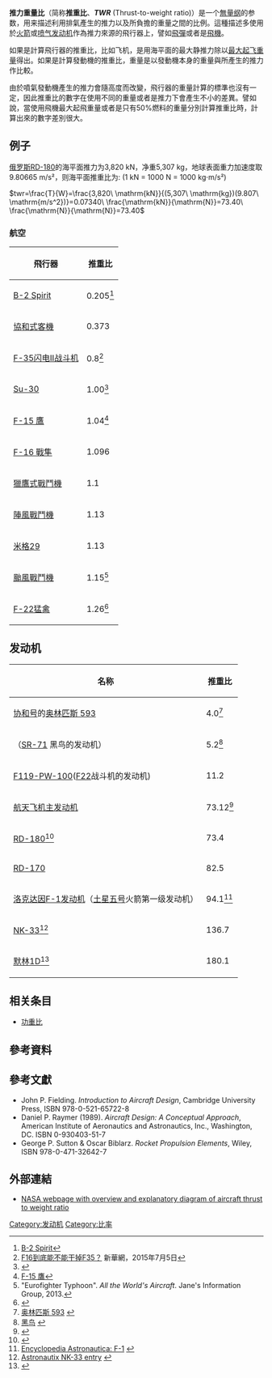 '''推力重量比'''（简称'''推重比'''、'''''TWR''''' (Thrust-to-weight ratio)）是一个[[無量纲|無量纲]]的参数，用来描述利用排氣產生的推力以及所負擔的重量之間的比例。這種描述多使用於[[火箭|火箭]]或[[喷气发动机|喷气发动机]]作為推力來源的飛行器上，譬如[[飛彈|飛彈]]或者是[[飛機|飛機]]。

如果是計算飛行器的推重比，比如飞机，是用海平面的最大静推力除以[[最大起飞重量|最大起飞重量]]得出。如果是計算發動機的推重比，重量是以發動機本身的重量與所產生的推力作比較。

由於噴氣發動機產生的推力會隨高度而改變，飛行器的重量計算的標準也沒有一定，因此推重比的數字在使用不同的重量或者是推力下會產生不小的差異。譬如說，當使用飛機最大起飛重量或者是只有50%燃料的重量分別計算推重比時，計算出來的數字差別很大。

==例子==
[[俄罗斯|俄罗斯]][[RD-180|RD-180]]的海平面推力为3,820 kN，净重5,307 kg，地球表面重力加速度取9.80665 m/s²，则海平面推重比为: (1 kN = 1000 N = 1000 kg⋅m/s²)

<math>twr=\frac{T}{W}=\frac{3,820\ \mathrm{kN}}{(5,307\ \mathrm{kg})(9.807\ \mathrm{m/s^2})}=0.07340\ \frac{\mathrm{kN}}{\mathrm{N}}=73.40\ \frac{\mathrm{N}}{\mathrm{N}}=73.40</math>

===航空===

{| class="wikitable"
|-
! 飛行器
! 推重比
|-
| [[B-2_Spirit|B-2 Spirit]]
| 0.205<ref>[[B-2_Spirit|B-2 Spirit]]</ref>
|-
| [[協和式客機|協和式客機]]
| 0.373
|-
| [[F-35|F-35闪电II战斗机]]
| 0.8<ref>[http://www.xinhuanet.com/world/2015-07/05/c_127986736.htm F16到底能不能干掉F35？] {{Wayback|url=http://www.xinhuanet.com/world/2015-07/05/c_127986736.htm |date=20201124132538 }}新華網，2015年7月5日</ref>
|-
| [[Su-30|Su-30]]
| 1.00<ref name="Wikipedia">{{cite web | url=https://en.wikipedia.org/wiki/Sukhoi_Su-30MKM#Specifications_.28Su-30MKM.29 | title=Sukhoi-Su30MKM | accessdate=14 November 2014 | archive-date=2020-11-12 | archive-url=https://web.archive.org/web/20201112014214/https://en.wikipedia.org/wiki/Sukhoi_Su-30MKM#Specifications_.28Su-30MKM.29 | dead-url=no }}</ref>
|-
| [[F-15|F-15 鷹]]
| 1.04<ref>[http://inventors.about.com/library/inventors/blF_15_Eagle.htm F-15 鷹]</ref>
|-
| [[F-16|F-16 戰隼]]
| 1.096
|-
| [[AV-8|獵鷹式戰鬥機]]
| 1.1
|-
| [[陣風戰鬥機|陣風戰鬥機]]
| 1.13
|-
| [[米格29|米格29]]
| 1.13
|-
| [[颱風戰鬥機|颱風戰鬥機]]
| 1.15<ref name=Typhoon_Janes>"Eurofighter Typhoon". ''All the World's Aircraft''. Jane's Information Group, 2013.</ref>
|-
| [[F-22|F-22猛禽]]
| 1.26<ref name=militaire>{{Cite web |url=http://www.aviationsmilitaires.net/display/aircraft/87/f_a-22 |title=存档副本 |access-date=2015-04-12 |archive-url=https://web.archive.org/web/20140225213945/http://www.aviationsmilitaires.net/display/aircraft/87/f_a-22 |archive-date=2014-02-25 |dead-url=yes }}</ref>
|}

==发动机==

{| class="wikitable"
|-
! 名称
! 推重比
|-
| [[协和号|协和号]]的[[奥林匹斯593发动机|奥林匹斯 593]]
| 4.0<ref>[http://www.faa.gov/about/office_org/headquarters_offices/AEP/supersonic_noise/media/1-Panel3-Brines_Smith-AADC.pdf 奥林匹斯 593] {{webarchive|url=https://web.archive.org/web/20080910075405/http://www.faa.gov/about/office_org/headquarters_offices/AEP/supersonic_noise/media/1-Panel3-Brines_Smith-AADC.pdf |date=2008-09-10 }}</ref>
|-
| {{link-en|J-58|Pratt & Whitney J58}} （[[SR-71|SR-71]] 黑鸟的发动机）
| 5.2<ref>[http://www.marchfield.org/sr71a.htm 黑鸟] {{webarchive|url=https://web.archive.org/web/20000304181849/http://www.marchfield.org/sr71a.htm |date=2000-03-04 }}</ref>
|-
| [[普惠_F119|F119-PW-100]]([[F22|F22]]战斗机的发动机)
|11.2
|-
| [[航天飞机主发动机|航天飞机主发动机]]
| 73.12<ref>{{Cite web |url=http://www.astronautix.com/engines/ssme.htm |title=SSME |access-date=2008-07-29 |archive-date=2016-03-10 |archive-url=https://web.archive.org/web/20160310045506/http://www.astronautix.com/engines/ssme.htm |dead-url=no }}</ref>
|-
| [[RD-180|RD-180]]<ref>{{cite web|title=RD-180 |publisher= |url=http://www.astronautix.com/engines/rd180.htm |accessdate=2009-09-25 |deadurl=yes |archiveurl=https://web.archive.org/web/20100118104334/http://astronautix.com/engines/rd180.htm |archivedate=2010-01-18 }}</ref>
| 73.4
|-
| [[RD-170|RD-170]]
| 82.5
|-
| [[F-1火箭发动机|洛克达因F-1发动机]]（[[土星五号|土星五号]]火箭第一级发动机）
| 94.1<ref>[http://www.astronautix.com/engines/f1.htm Encyclopedia Astronautica: F-1] {{webarchive|url=https://web.archive.org/web/20131109232214/http://www.astronautix.com/engines/f1.htm |date=2013-11-09 }}</ref>
|-
| [[NK-33|NK-33]]<ref name="NK33">[http://www.astronautix.com/engines/nk33.htm Astronautix NK-33 entry] {{webarchive|url=https://web.archive.org/web/20020625124013/http://www.astronautix.com/engines/nk33.htm |date=2002-06-25 }}</ref>
| 136.7
|-
| [[默林火箭發動機#默林1D|默林1D]]<ref name="Merlin 1D">{{cite web |last=Mueller |first=Thomas |title=Is SpaceX's Merlin 1D's thrust-to-weight ratio of 150+ believable? |url=https://www.quora.com/Is-SpaceXs-Merlin-1Ds-thrust-to-weight-ratio-of-150+-believable/answer/Thomas-Mueller-11 |accessdate=July 9, 2015 |date=June 8, 2015 |quote=The Merlin 1D weighs 1030 pounds, including the hydraulic steering (TVC) actuators.  It makes 162,500 pounds of thrust in vacuum.  that is nearly 158 thrust/weight.  The new full thrust variant weighs the same and makes about 185,500 lbs force in vacuum.}}</ref>
| 180.1
|}

==相关条目==
*[[功重比|功重比]]

==參考資料==
{{reflist|2}}

==參考文獻==
{{refbegin}}
* John P. Fielding. ''Introduction to Aircraft Design'', Cambridge University Press, ISBN 978-0-521-65722-8
* Daniel P. Raymer (1989). ''Aircraft Design: A Conceptual Approach'', American Institute of Aeronautics and Astronautics, Inc., Washington, DC. ISBN 0-930403-51-7
* George P. Sutton & Oscar Biblarz. ''Rocket Propulsion Elements'', Wiley, ISBN 978-0-471-32642-7
{{refend}}

==外部連結==
* [http://www.grc.nasa.gov/WWW/K-12/airplane/fwrat.html NASA webpage with overview and explanatory diagram of aircraft thrust to weight ratio] {{Wayback|url=http://www.grc.nasa.gov/WWW/K-12/airplane/fwrat.html |date=20210319234700 }}

{{飞机结构}}

[[Category:发动机|Category:发动机]]
[[Category:比率|Category:比率]]